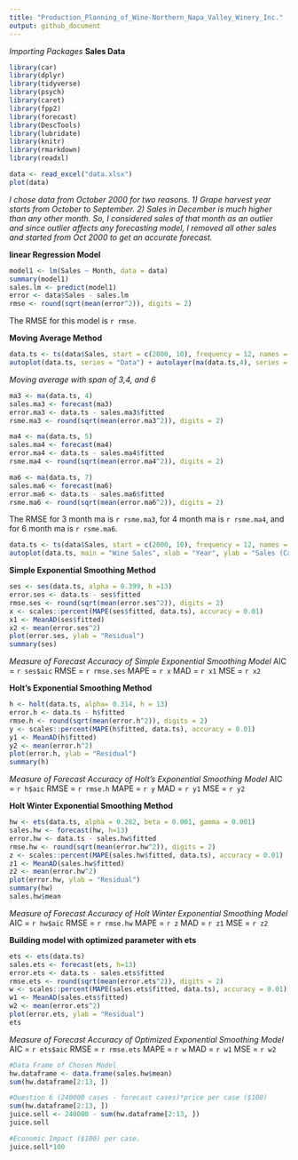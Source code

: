 ```yaml
---
title: "Production_Planning_of_Wine-Northern_Napa_Valley_Winery_Inc."
output: github_document
---
```


*Importing Packages*
**Sales Data**
```r
library(car)
library(dplyr)
library(tidyverse)
library(psych)
library(caret)
library(fpp2)
library(forecast)
library(DescTools)
library(lubridate)
library(knitr)
library(rmarkdown)
library(readxl)

data <- read_excel("data.xlsx")
plot(data)
```

*I chose data from October 2000 for two reasons.*
*1) Grape harvest year starts from October to September.*
*2) Sales in December is much higher than any other month.* 
*So, I  considered sales of that month as an outlier and since outlier affects any forecasting model, I removed all other sales and started from Oct 2000  to get an accurate forecast.*


**linear Regression Model**

```r
model1 <- lm(Sales ~ Month, data = data)
summary(model1)
sales.lm <- predict(model1)
error <- data$Sales - sales.lm
rmse <- round(sqrt(mean(error^2)), digits = 2)
```

The RMSE for this model is `r rmse`.


**Moving Average Method**

```r
data.ts <- ts(data$Sales, start = c(2000, 10), frequency = 12, names = "sales")
autoplot(data.ts, series = "Data") + autolayer(ma(data.ts,4), series = "3 Month MA") + autolayer(ma(data.ts,7), series = "6 Month MA") + autolayer(ma(data.ts, 5), series = "4 Month MA") + xlab("Month") + ylab("Sales")
```


*Moving average with span of 3,4, and 6*

```r
ma3 <- ma(data.ts, 4)
sales.ma3 <- forecast(ma3)
error.ma3 <- data.ts - sales.ma3$fitted
rsme.ma3 <- round(sqrt(mean(error.ma3^2)), digits = 2)

ma4 <- ma(data.ts, 5)
sales.ma4 <- forecast(ma4)
error.ma4 <- data.ts - sales.ma4$fitted
rsme.ma4 <- round(sqrt(mean(error.ma4^2)), digits = 2)

ma6 <- ma(data.ts, 7)
sales.ma6 <- forecast(ma6)
error.ma6 <- data.ts - sales.ma6$fitted
rsme.ma6 <- round(sqrt(mean(error.ma6^2)), digits = 2)
```

The RMSE for 3 month ma is `r rsme.ma3`, for 4 month ma is `r rsme.ma4`, and for 6 month ma is `r rsme.ma6`.

```r
data.ts <- ts(data$Sales, start = c(2000, 10), frequency = 12, names = "sales")
autoplot(data.ts, main = "Wine Sales", xlab = "Year", ylab = "Sales (Cases of Wine)")
```

**Simple Exponential Smoothing Method**

```r
ses <- ses(data.ts, alpha = 0.399, h =13)
error.ses <- data.ts - ses$fitted
rmse.ses <- round(sqrt(mean(error.ses^2)), digits = 2)
x <- scales::percent(MAPE(ses$fitted, data.ts), accuracy = 0.01)
x1 <- MeanAD(ses$fitted)
x2 <- mean(error.ses^2)
plot(error.ses, ylab = "Residual")
summary(ses)
```

*Measure of Forecast Accuracy of Simple Exponential Smoothing Model*
AIC  = `r ses$aic`
RMSE = `r rmse.ses`
MAPE = `r x`
MAD  = `r x1`
MSE  = `r x2`


**Holt's Exponential Smoothing Method**

```r
h <- holt(data.ts, alpha= 0.314, h = 13)
error.h <- data.ts - h$fitted
rmse.h <- round(sqrt(mean(error.h^2)), digits = 2)
y <- scales::percent(MAPE(h$fitted, data.ts), accuracy = 0.01)
y1 <- MeanAD(h$fitted)
y2 <- mean(error.h^2)
plot(error.h, ylab = "Residual")
summary(h)
```

*Measure of Forecast Accuracy of Holt's Exponential Smoothing Model*
AIC  = `r h$aic`
RMSE = `r rmse.h`
MAPE = `r y`
MAD  = `r y1`
MSE  = `r y2`


**Holt Winter Exponential Smoothing Method**

```r
hw <- ets(data.ts, alpha = 0.282, beta = 0.001, gamma = 0.001)
sales.hw <- forecast(hw, h=13)
error.hw <- data.ts - sales.hw$fitted
rmse.hw <- round(sqrt(mean(error.hw^2)), digits = 2)
z <- scales::percent(MAPE(sales.hw$fitted, data.ts), accuracy = 0.01)
z1 <- MeanAD(sales.hw$fitted)
z2 <- mean(error.hw^2)
plot(error.hw, ylab = "Residual")
summary(hw)
sales.hw$mean
```

*Measure of Forecast Accuracy of Holt Winter Exponential Smoothing Model*
AIC  = `r hw$aic`
RMSE = `r rmse.hw`
MAPE = `r z`
MAD  = `r z1`
MSE  = `r z2`


**Building model with optimized parameter with ets**

```r
ets <- ets(data.ts)
sales.ets <- forecast(ets, h=13)
error.ets <- data.ts - sales.ets$fitted
rmse.ets <- round(sqrt(mean(error.ets^2)), digits = 2)
w <- scales::percent(MAPE(sales.ets$fitted, data.ts), accuracy = 0.01)
w1 <- MeanAD(sales.ets$fitted)
w2 <- mean(error.ets^2)
plot(error.ets, ylab = "Residual")
ets
```

*Measure of Forecast Accuracy of Optimized Exponential Smoothing Model*
AIC  = `r ets$aic`
RMSE = `r rmse.ets`
MAPE = `r w`
MAD  = `r w1`
MSE  = `r w2`


```r
#Data Frame of Chosen Model
hw.dataframe <- data.frame(sales.hw$mean)
sum(hw.dataframe[2:13, ])

#Question 6 (240000 cases - forecast cases)*price per case ($100)
sum(hw.dataframe[2:13, ])
juice.sell <- 240000 - sum(hw.dataframe[2:13, ])
juice.sell

#Economic Impact ($100) per case.
juice.sell*100
```

